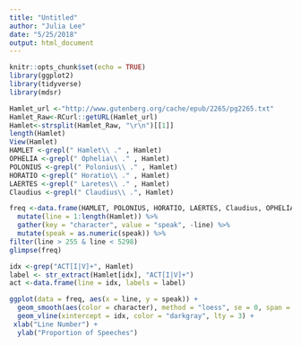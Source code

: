 ```yaml
---
title: "Untitled"
author: "Julia Lee"
date: "5/25/2018"
output: html_document
---
```


```r
knitr::opts_chunk$set(echo = TRUE)
library(ggplot2)
library(tidyverse)
library(mdsr)
```

```r
Hamlet_url <-"http://www.gutenberg.org/cache/epub/2265/pg2265.txt"
Hamlet_Raw<-RCurl::getURL(Hamlet_url)
Hamlet<-strsplit(Hamlet_Raw, "\r\n")[[1]]
length(Hamlet)
View(Hamlet)
HAMLET <-grepl(" Hamlet\\ ." , Hamlet)
OPHELIA <-grepl(" Ophelia\\ ." , Hamlet)
POLONIUS <-grepl(" Polonius\\ ." , Hamlet)
HORATIO <-grepl(" Horatio\\ ." , Hamlet)
LAERTES <-grepl(" Laretes\\ ." , Hamlet)
Claudius <-grepl(" Claudius\\ .", Hamlet)

``` 

```r
freq <-data.frame(HAMLET, POLONIUS, HORATIO, LAERTES, Claudius, OPHELIA ) %>%
  mutate(line = 1:length(Hamlet)) %>%
  gather(key = "character", value = "speak", -line) %>%
  mutate(speak = as.numeric(speak)) %>%
filter(line > 255 & line < 5298)
glimpse(freq)
```

```r
idx <-grep("ACT[I|V]+", Hamlet)
label <- str_extract(Hamlet[idx], "ACT[I|V]+")
act <-data.frame(line = idx, labels = label)

```

```r
ggplot(data = freq, aes(x = line, y = speak)) + 
  geom_smooth(aes(color = character), method = "loess", se = 0, span = 0.75) +
  geom_vline(xintercept = idx, color = "darkgray", lty = 3) +
 xlab("Line Number") + 
  ylab("Proportion of Speeches")
```


